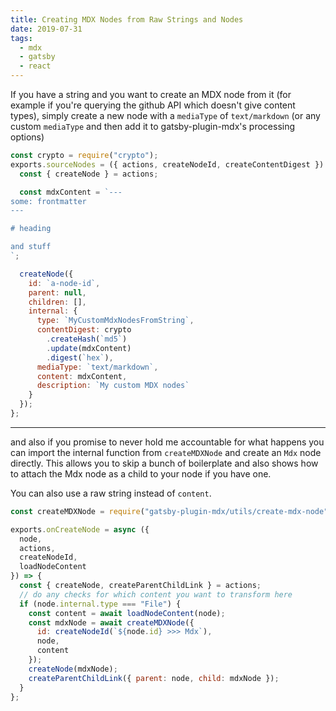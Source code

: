 ```yaml
---
title: Creating MDX Nodes from Raw Strings and Nodes
date: 2019-07-31
tags:
  - mdx
  - gatsby
  - react
---
```


If you have a string and you want to create an MDX node from it (for example if you're querying the github API which doesn't give content types), simply create a new node with a `mediaType` of `text/markdown` (or any custom `mediaType` and then add it to gatsby-plugin-mdx's processing options)

```js
const crypto = require("crypto");
exports.sourceNodes = ({ actions, createNodeId, createContentDigest }) => {
  const { createNode } = actions;

  const mdxContent = `---
some: frontmatter
---

# heading

and stuff
`;

  createNode({
    id: `a-node-id`,
    parent: null,
    children: [],
    internal: {
      type: `MyCustomMdxNodesFromString`,
      contentDigest: crypto
        .createHash(`md5`)
        .update(mdxContent)
        .digest(`hex`),
      mediaType: `text/markdown`,
      content: mdxContent,
      description: `My custom MDX nodes`
    }
  });
};
```

---

and also if you promise to never hold me accountable for what happens you can import the internal function from `createMDXNode` and create an `Mdx` node directly. This allows you to skip a bunch of boilerplate and also shows how to attach the Mdx node as a child to your node if you have one.

You can also use a raw string instead of `content`.

```js
const createMDXNode = require("gatsby-plugin-mdx/utils/create-mdx-node");

exports.onCreateNode = async ({
  node,
  actions,
  createNodeId,
  loadNodeContent
}) => {
  const { createNode, createParentChildLink } = actions;
  // do any checks for which content you want to transform here
  if (node.internal.type === "File") {
    const content = await loadNodeContent(node);
    const mdxNode = await createMDXNode({
      id: createNodeId(`${node.id} >>> Mdx`),
      node,
      content
    });
    createNode(mdxNode);
    createParentChildLink({ parent: node, child: mdxNode });
  }
};
```
